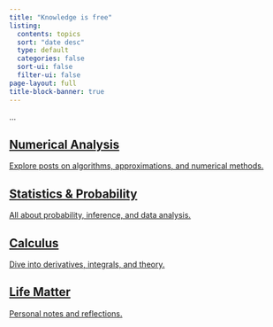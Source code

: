 ```yaml
---
title: "Knowledge is free"
listing:
  contents: topics
  sort: "date desc"
  type: default
  categories: false
  sort-ui: false
  filter-ui: false
page-layout: full
title-block-banner: true
---
```


```{=html}
<p id="random-quote"></p>

<script src="quotes.js"></script>

<p>...</p>
<p></p>
<p></p>
<div class="cards-container">

<a href="posts/S1_NumericalAnalysis/index.html" class="card numerical">
  <h2>Numerical Analysis</h2>
  <p>Explore posts on algorithms, approximations, and numerical methods.</p>
</a>

<a href="posts/S2_Statistics/index.html" class="card statistics">
  <h2>Statistics & Probability</h2>
  <p>All about probability, inference, and data analysis.</p>
</a>

<a href="posts/S3_Calculus/index.html" class="card calculus">
  <h2>Calculus</h2>
  <p>Dive into derivatives, integrals, and theory.</p>
</a>

<a href="posts/S4_Rant/index.html" class="card life">
  <h2>Life Matter</h2>
  <p>Personal notes and reflections.</p>
</a>

</div>
```
